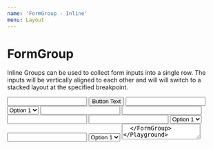 ```yaml
---
name: 'FormGroup - Inline'
menu: Layout
---
```




# FormGroup

Inline Groups can be used to collect form inputs into a single row.  The inputs will be vertically aligned to each other
and will will switch to a stacked layout at the specified breakpoint.

<Playground>
  <FormGroup>
    <Input label="Input inside of a Group" />
    <Button>Button Text</Button>
  </FormGroup>
  <FormGroup heading="Form Group Heading">
    <Input label="Input inside of a Group" />
    <Checkbox label="Checkbox inside of a Group" />
  </FormGroup>
  <FormGroup>
    <Select label="Select inside of a Group">
      <option>Option 1</option>
    </Select>
    <Input label="Input inside of a Group" />
  </FormGroup>
  <FormGroup heading="Form Group Heading">
    <Radio label="Radio inside of a Group" />
    <Radio label="Radio inside of a Group" />
    <Radio label="Radio inside of a Group" />
  </FormGroup>
  <FormGroup>
    <Input label="Input inside of a Group" />
    <Input label="Input inside of a Group" />
    <Input label="Input inside of a Group" />
  </FormGroup>
  <FormGroup heading="Form Group Heading">
    <Select label="Select inside of a Group">
      <option>Option 1</option>
    </Select>
    <Input label="Input inside of a Group" />
    <Select label="Select inside of a Group">
      <option>Option 1</option>
    </Select>
    <Textarea label="Textarea inside of a Group" />
  </FormGroup>
</Playground>

## Responsiveness

<FullscreenDemo variant="dark" of={FormGroup} title="FormGroup">
  <Section variant="background">
    <Heading>
      These FormGroups will change to a stacked layout at the medium breakpoint.
    </Heading>
    <FormGroup>
      <Input label="Input inside of a FormGroup" />
      <Button>Button Text</Button>
    </FormGroup>
    <FormGroup heading="FormGroup Heading">
      <Input label="Input inside of a FormGroup" />
      <Checkbox label="Checkbox inside of a FormGroup" />
    </FormGroup>
    <FormGroup>
      <Select label="Select inside of a FormGroup">
        <option>Option 1</option>
      </Select>
      <Input label="Input inside of a FormGroup" />
    </FormGroup>
    <FormGroup heading="FormGroup Heading">
      <Radio label="Radio inside of a FormGroup" />
      <Radio label="Radio inside of a FormGroup" />
      <Radio label="Radio inside of a FormGroup" />
    </FormGroup>
    <FormGroup>
      <Input label="Input inside of a FormGroup" />
      <Input label="Input inside of a FormGroup" />
      <Input label="Input inside of a FormGroup" />
    </FormGroup>
    <FormGroup heading="FormGroup Heading">
      <Select label="Select inside of a FormGroup">
        <option>Option 1</option>
      </Select>
      <Input label="Input inside of a FormGroup" />
      <Select label="Select inside of a FormGroup">
        <option>Option 1</option>
      </Select>
      <Textarea label="Textarea inside of a FormGroup" />
    </FormGroup>
  </Section>
</FullscreenDemo>

## Props

<Props of={FormGroup} />
